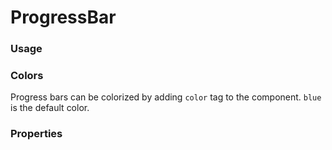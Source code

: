 

<Meta title="ProgressBar" component={ProgressBar} />

# ProgressBar

### Usage
<Preview>
  <ProgressBar percent="50" />
</Preview>

### Colors
Progress bars can be colorized by adding `color` tag to the component.
`blue` is the default color.

<Preview>
  <ProgressBar color="gray" percent="50"/>
</Preview>


### Properties
<Props of={ProgressBar} />
